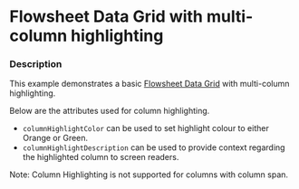 
# Flowsheet Data Grid with multi-column highlighting

### Description

This example demonstrates a basic [Flowsheet Data Grid](/components/cerner-terra-framework-docs/data-grid/flowsheet-data-grid/about) with multi-column highlighting.

Below are the attributes used for column highlighting.
- `columnHighlightColor` can be used to set highlight colour to either Orange or Green.
- `columnHighlightDescription` can be used to provide context regarding the highlighted column to screen readers.


<MultiColumnHighlight title='Flowsheet Data Grid with orange and green column highlight' />

Note: Column Highlighting is not supported for columns with column span.

